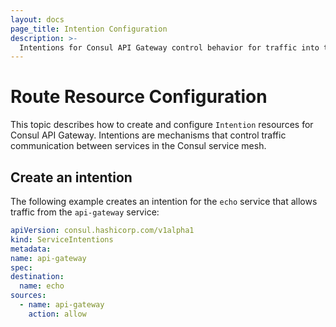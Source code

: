 ```yaml
---
layout: docs
page_title: Intention Configuration
description: >-
  Intentions for Consul API Gateway control behavior for traffic into the service mesh according to rules. Learn about the required intentions and review an example configuration.
---
```


# Route Resource Configuration

This topic describes how to create and configure `Intention` resources for Consul API Gateway. Intentions are mechanisms that control traffic communication between services in the Consul service mesh.

## Create an intention

The following example creates an intention for the `echo` service that allows traffic from the `api-gateway` service:

<CodeBlockConfig filename="intentions.yaml">

  ```yaml
  apiVersion: consul.hashicorp.com/v1alpha1
  kind: ServiceIntentions
  metadata:
  name: api-gateway
  spec:
  destination:
    name: echo
  sources:
    - name: api-gateway
      action: allow
  ```

</CodeBlockConfig>
